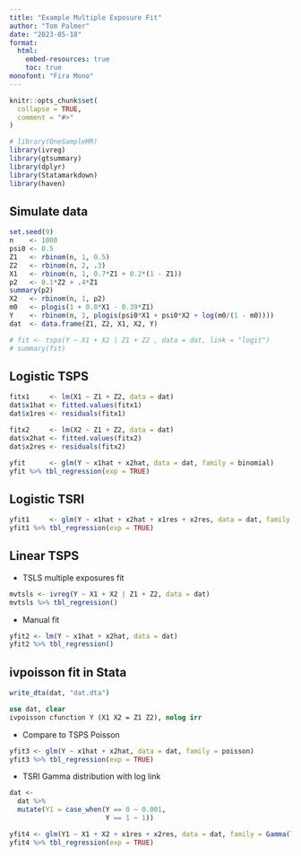 ```yaml
---
title: "Example Multiple Exposure Fit"
author: "Tom Palmer"
date: "2023-05-18"
format:
  html:
    embed-resources: true
    toc: true
monofont: "Fira Mono"
---
```


```{=html}
<link rel="stylesheet" href="https://code.cdn.mozilla.net/fonts/fira.css">
```

```r
knitr::opts_chunk$set(
  collapse = TRUE,
  comment = "#>"
)
```

```r
# library(OneSampleMR)
library(ivreg)
library(gtsummary)
library(dplyr)
library(Statamarkdown)
library(haven)
```

## Simulate data

```r
set.seed(9)
n    <- 1000
psi0 <- 0.5
Z1   <- rbinom(n, 1, 0.5)
Z2   <- rbinom(n, 2, .3)
X1   <- rbinom(n, 1, 0.7*Z1 + 0.2*(1 - Z1))
p2   <- 0.1*Z2 + .4*Z1
summary(p2)
X2   <- rbinom(n, 1, p2)
m0   <- plogis(1 + 0.8*X1 - 0.39*Z1)
Y    <- rbinom(n, 1, plogis(psi0*X1 + psi0*X2 + log(m0/(1 - m0))))
dat  <- data.frame(Z1, Z2, X1, X2, Y)
```

```r
# fit <- tsps(Y ~ X1 + X2 | Z1 + Z2 , data = dat, link = "logit")
# summary(fit)
```

## Logistic TSPS

```r
fitx1     <- lm(X1 ~ Z1 + Z2, data = dat)
dat$x1hat <- fitted.values(fitx1)
dat$x1res <- residuals(fitx1)

fitx2     <- lm(X2 ~ Z1 + Z2, data = dat)
dat$x2hat <- fitted.values(fitx2)
dat$x2res <- residuals(fitx2)

yfit      <- glm(Y ~ x1hat + x2hat, data = dat, family = binomial)
yfit %>% tbl_regression(exp = TRUE)
```

## Logistic TSRI

```r
yfit1     <- glm(Y ~ x1hat + x2hat + x1res + x2res, data = dat, family = binomial)
yfit1 %>% tbl_regression(exp = TRUE)
```

## Linear TSPS 

* TSLS multiple exposures fit

```r
mvtsls <- ivreg(Y ~ X1 + X2 | Z1 + Z2, data = dat)
mvtsls %>% tbl_regression()
```

* Manual fit

```r
yfit2 <- lm(Y ~ x1hat + x2hat, data = dat)
yfit2 %>% tbl_regression()
```

## ivpoisson fit in Stata

```r
write_dta(dat, "dat.dta")
```

```stata
use dat, clear
ivpoisson cfunction Y (X1 X2 = Z1 Z2), nolog irr
```

* Compare to TSPS Poisson

```r
yfit3 <- glm(Y ~ x1hat + x2hat, data = dat, family = poisson)
yfit3 %>% tbl_regression(exp = TRUE)
```

* TSRI Gamma distribution with log link

```r
dat <- 
  dat %>%
  mutate(Y1 = case_when(Y == 0 ~ 0.001,
                        Y == 1 ~ 1))
```
```r
yfit4 <- glm(Y1 ~ X1 + X2 + x1res + x2res, data = dat, family = Gamma(link = "log"))
yfit4 %>% tbl_regression(exp = TRUE)
```
